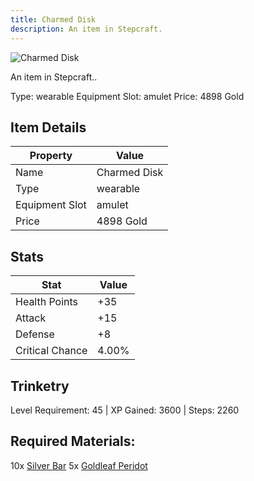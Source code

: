 ```yaml
---
title: Charmed Disk
description: An item in Stepcraft.
---
```


<div className="flex items-start gap-6 mb-8">
  <div className="flex-shrink-0">
    <img src="/assets/resources/trinketry/amulets/solar_disk.png" alt="Charmed Disk" className="w-24 h-24 border rounded-lg" />
  </div>
  <div className="flex-1">
    <div className="space-y-2">
      <p className="text-lg text-muted-foreground">An item in Stepcraft..</p>
      <div className="flex flex-wrap gap-4 text-sm">
        <span className="px-2 py-1 bg-green-100 dark:bg-green-900 rounded-md">
          Type: wearable
        </span>
        <span className="px-2 py-1 bg-purple-100 dark:bg-purple-900 rounded-md">
          Equipment Slot: amulet
        </span>
        <span className="px-2 py-1 bg-yellow-100 dark:bg-yellow-900 rounded-md">
          Price: 4898 Gold
        </span>
      </div>
    </div>
  </div>
</div>

## Item Details
| Property | Value |
|----------|-------|
| Name | Charmed Disk |
| Type | wearable |
| Equipment Slot | amulet |
| Price | 4898 Gold |

## Stats
| Stat | Value |
|------|-------|
| Health Points | +35 |
| Attack | +15 |
| Defense | +8 |
| Critical Chance | 4.00% |

## Trinketry
Level Requirement: 45 | XP Gained: 3600 | Steps: 2260

## Required Materials:
10x [Silver Bar](/docs/resources/individual/silver_bar)
5x [Goldleaf Peridot](/docs/resources/individual/goldleaf_peridot)

